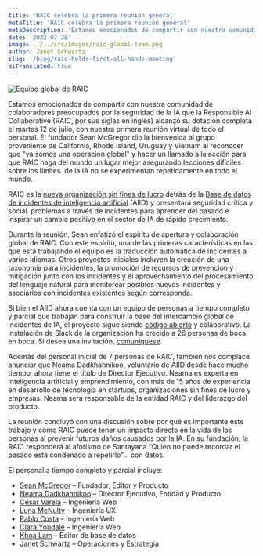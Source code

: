 ```yaml
---
title: 'RAIC celebra la primera reunión general'
metaTitle: 'RAIC celebra la primera reunión general'
metaDescription: 'Estamos emocionados de compartir con nuestra comunidad de colaboradores preocupados por la seguridad de la IA que la Responsible AI Collaborative (RAIC, por sus siglas en inglés) alcanzó su dotación total el martes 12 de julio, con nuestra primera reunión virtual de personal.'
date: '2022-07-20'
image: ../../src/images/raic-global-team.png
author: Janet Schwartz
slug: '/blog/raic-holds-first-all-hands-meeting'
aiTranslated: true
---
```


![Equipo global de RAIC](../../src/images/raic-global-team.png)

Estamos emocionados de compartir con nuestra comunidad de colaboradores preocupados por la seguridad de la IA que la Responsible AI Collaborative (RAIC, por sus siglas en inglés) alcanzó su dotación completa el martes 12 de julio, con nuestra primera reunión virtual de todo el personal. El fundador Sean McGregor dio la bienvenida al grupo proveniente de California, Rhode Island, Uruguay y Vietnam al reconocer que "ya somos una operación global" y hacer un llamado a la acción para que RAIC haga del mundo un lugar mejor asegurando lecciones difíciles sobre los límites. de la IA no se experimentan repetidamente en todo el mundo.

RAIC es la [nueva organización sin fines de lucro](https://docsend.com/view/2vetgz64m98c85xz) detrás de la [Base de datos de incidentes de inteligencia artificial](https://incidentdatabase.ai) (AIID) y presentará seguridad crítica y social. problemas a través de incidentes para aprender del pasado e inspirar un cambio positivo en el sector de IA de rápido crecimiento.

Durante la reunión, Sean enfatizó el espíritu de apertura y colaboración global de RAIC. Con este espíritu, una de las primeras características en las que está trabajando el equipo es la traducción automática de incidentes a varios idiomas. Otros proyectos iniciales incluyen la creación de una taxonomía para incidentes, la promoción de recursos de prevención y mitigación junto con los incidentes y el aprovechamiento del procesamiento del lenguaje natural para monitorear posibles nuevos incidentes y asociarlos con incidentes existentes según corresponda.

Si bien el AIID ahora cuenta con un equipo de personas a tiempo completo y parcial que trabajan para construir la base del intercambio global de incidentes de IA, el proyecto sigue siendo [código abierto](https://github.com/responsible-ai-collaborative/aiid) y colaborativo. La instalación de Slack de la organización ha crecido a 26 personas de boca en boca. Si desea una invitación, [comuníquese](https://incidentdatabase.ai/contact).

Además del personal inicial de 7 personas de RAIC, también nos complace anunciar que Neama Dadkhahnikoo, voluntario de AIID desde hace mucho tiempo, ahora tiene el título de Director Ejecutivo. Neama es experta en inteligencia artificial y emprendimiento, con más de 15 años de experiencia en desarrollo de tecnología en startups, organizaciones sin fines de lucro y empresas. Neama será responsable de la entidad RAIC y del liderazgo del producto.

La reunión concluyó con una discusión sobre por qué es importante este trabajo y cómo RAIC puede tener un impacto directo en la vida de las personas al prevenir futuros daños causados ​​por la IA. En su fundación, la RAIC responderá al aforismo de Santayana “Quien no puede recordar el pasado está condenado a repetirlo”… con datos.

El personal a tiempo completo y parcial incluye:

- [Sean McGregor](https://seanbmcgregor.com) – Fundador, Editor y Producto
- [Neama Dadkhahnikoo](http://linkedin.com/in/neama) – Director Ejecutivo, Entidad y Producto
- [César Varela](https://cesarvarela.com) – Ingeniería Web
- [Luna McNulty](https://lmcnulty.me) – Ingeniería UX
- [Pablo Costa](https://www.linkedin.com/in/pablo-costa) – Ingeniería Web
- [Clara Youdale](https://www.clarayoudale.com) – Ingeniería Web
- [Khoa Lam](http://linkedin.com/in/khoalklam) – Editor de base de datos
- [Janet Schwartz](https://www.linkedin.com/in/janet-boutilier-schwartz) – Operaciones y Estrategia